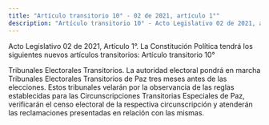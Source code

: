 ```yaml
---
title: "Artículo transitorio 10° - 02 de 2021, artículo 1°"
description: "Artículo transitorio 10° - Acto Legislativo 02 de 2021, artículo 1"
---
```


<Warning>Acto Legislativo 02 de 2021, Artículo 1°. La Constitución Política tendrá los siguientes nuevos artículos transitorios: Artículo transitorio 10°</Warning>

Tribunales Electorales Transitorios. La autoridad electoral pondrá en marcha Tribunales Electorales Transitorios de Paz tres meses antes de las elecciones. Estos tribunales velarán por la observancia de las reglas establecidas para las Circunscripciones Transitorias Especiales de Paz, verificarán el censo electoral de la respectiva circunscripción y atenderán las reclamaciones presentadas en relación con las mismas.
